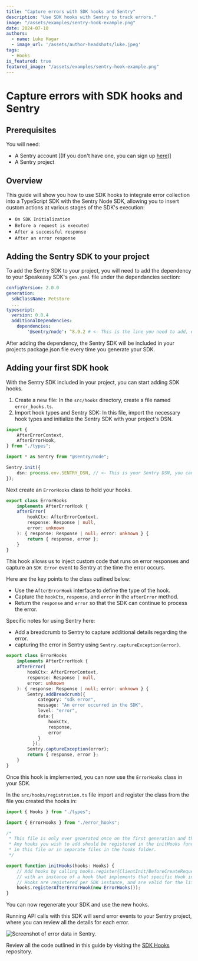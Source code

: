 ```yaml
---
title: "Capture errors with SDK hooks and Sentry"
description: "Use SDK hooks with Sentry to track errors."
image: "/assets/examples/sentry-hook-example.png"
date: 2024-07-10
authors:
  - name: Luke Hagar
  - image_url: '/assets/author-headshots/luke.jpeg'
tags:
  - Hooks
is_featured: true
featured_image: "/assets/examples/sentry-hook-example.png"
---
```


# Capture errors with SDK hooks and Sentry

## Prerequisites
You will need:
- A Sentry account [(If you don't have one, you can sign up [here](https://sentry.io/signup))]
- A Sentry project

## Overview

This guide will show you how to use SDK hooks to integrate error collection into a TypeScript SDK with the Sentry Node SDK, allowing you to insert custom actions at various stages of the SDK's execution:

- `On SDK Initialization`
- `Before a request is executed`
- `After a successful response`
- `After an error response`

## Adding the Sentry SDK to your project

To add the Sentry SDK to your project, you will need to add the dependency to your Speakeasy SDK's `gen.yaml` file under the dependancies section:

```yaml
configVersion: 2.0.0
generation:
  sdkClassName: Petstore
  ...
typescript:
  version: 0.8.4
  additionalDependencies:
    dependencies:
        '@sentry/node': ^8.9.2 # <- This is the line you need to add, ensure the version you add adheres to NPM package standards.
```

After adding the dependency, the Sentry SDK will be included in your projects package.json file every time you generate your SDK.

## Adding your first SDK hook

With the Sentry SDK included in your project, you can start adding SDK hooks.

1. Create a new file: In the `src/hooks` directory, create a file named `error_hooks.ts`.
2. Import hook types and Sentry SDK: In this file, import the necessary hook types and initialize the Sentry SDK with your project's DSN.

```typescript
import {
    AfterErrorContext,
    AfterErrorHook,
} from "./types";

import * as Sentry from "@sentry/node";

Sentry.init({
    dsn: process.env.SENTRY_DSN, // <- This is your Sentry DSN, you can find this in your Sentry project settings.
});
```

Next create an `ErrorHooks` class to hold your hooks.

```typescript
export class ErrorHooks
    implements AfterErrorHook {
    afterError(
        hookCtx: AfterErrorContext,
        response: Response | null,
        error: unknown
    ): { response: Response | null; error: unknown } {
        return { response, error };
    }
}
```

This hook allows us to inject custom code that runs on error responses and capture an `SDK Error` event to Sentry at the time the error occurs.

Here are the key points to the class outlined below:

- Use the `AfterErrorHook` interface to define the type of the hook.
- Capture the `hookCtx`, `response`, and `error` in the `afterError` method.
- Return the `response` and `error` so that the SDK can continue to process the error.

Specific notes for using Sentry here:

- Add a breadcrumb to Sentry to capture additional details regarding the error.
- capturing the error in Sentry using `Sentry.captureException(error)`.


```typescript
export class ErrorHooks
    implements AfterErrorHook {
    afterError(
        hookCtx: AfterErrorContext,
        response: Response | null,
        error: unknown
    ): { response: Response | null; error: unknown } {
        Sentry.addBreadcrumb({
            category: "sdk error",
            message: "An error occurred in the SDK",
            level: "error",
            data:{
                hookCtx,
                response,
                error
            }
          });
        Sentry.captureException(error);
        return { response, error };
    }
}
```

Once this hook is implemented, you can now use the `ErrorHooks` class in your SDK.

In the `src/hooks/registration.ts` file import and register the class from the file you created the hooks in:

```typescript
import { Hooks } from "./types";

import { ErrorHooks } from "./error_hooks";

/*
 * This file is only ever generated once on the first generation and then is free to be modified.
 * Any hooks you wish to add should be registered in the initHooks function. Feel free to define them
 * in this file or in separate files in the hooks folder.
 */

export function initHooks(hooks: Hooks) {
    // Add hooks by calling hooks.register{ClientInit/BeforeCreateRequest/BeforeRequest/AfterSuccess/AfterError}Hook
    // with an instance of a hook that implements that specific Hook interface
    // Hooks are registered per SDK instance, and are valid for the lifetime of the SDK instance
    hooks.registerAfterErrorHook(new ErrorHooks());
}

```

You can now regenerate your SDK and use the new hooks. 

Running API calls with this SDK will send error events to your Sentry project, where you can review all the details for each error.

![Screenshot of error data in Sentry.](./assets/sentry-error-data.png)

Review all the code outlined in this guide by visiting the [SDK Hooks](https://github.com/speakeasy-api/examples/blob/main/sentry-hook-ts/src/hooks/sentry.ts) repository.
